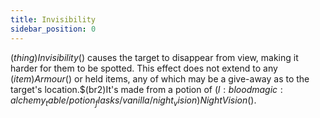 ```yaml
---
title: Invisibility
sidebar_position: 0
---
```



$(thing)Invisibility$() causes the target to disappear from view, making it harder for them to be spotted. This effect does not extend to any $(item)Armour$() or held items, any of which may be a give-away as to the target's location.$(br2)It's made from a potion of $(l:bloodmagic:alchemy_table/potion_flasks/vanilla/night_vision)Night Vision$().

